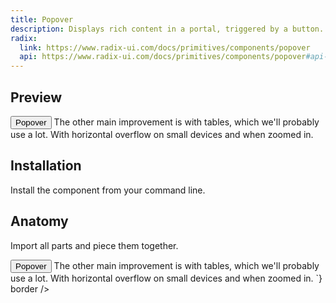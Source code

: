 ```yaml
---
title: Popover
description: Displays rich content in a portal, triggered by a button.
radix:
  link: https://www.radix-ui.com/docs/primitives/components/popover
  api: https://www.radix-ui.com/docs/primitives/components/popover#api-reference
---
```

## Preview

<Preview>
  <Flex
    css={{
      flexDirection: "column",
      alignItems: "center",
      gap: "$3",
    }}
  >
  <Popover>
    <Popover.Trigger asChild>
      <Button variant="ghost" size="small">Popover</Button>
    </Popover.Trigger>
    <Popover.Content css={{ padding: '$3' }} side="top">
      <Text size="2" css={{ lineHeight: '18px' }}>
        The other main improvement is with tables, which we'll probably use a lot. With
        horizontal overflow on small devices and when zoomed in.
      </Text>
    </Popover.Content>
  </Popover>
  </Flex>
</Preview>

## Installation

Install the component from your command line.

<LiveProvider>
    <LiveEditor code={`npm install @raystack/apsara`} border/>
</LiveProvider>


## Anatomy
Import all parts and piece them together.

<LiveProvider>
    <LiveEditor code={`


<Popover>
  <Popover.Trigger asChild>
    <Button variant="secondary" outline>Popover</Button>
  </Popover.Trigger>
  <Popover.Content css={{ padding: '$3' }} side="top">
    <Text size="2" css={{ lineHeight: '18px' }}>
      The other main improvement is with tables, which we'll probably use a lot. With
      horizontal overflow on small devices and when zoomed in.
    </Text>
  </Popover.Content>
</Popover>
`} border />
</LiveProvider>